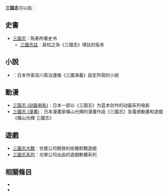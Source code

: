 {{維基文庫|三国志}}

'''三国志'''可以指：

== 史書 ==
* [[三国志|三国志]]：陈寿所著史书
**[[三國志註|三國志註]]：裴松之為《三國志》增註的版本

== 小說 ==
* {{link-ja|三国志 (吉川英治)|三国志 (吉川英治)}}：日本作家吉川英治遵循《三國演義》設定所寫的小說

== 動漫 ==
* [[三国志_(动画电影)|三国志 (动画电影)]]：日本一部以《三国志》为蓝本创作的动画系列电影
* [[三國志_(漫畫)|三國志 (漫畫)]]：日本漫畫家橫山光輝的漫畫作品《三國志》及電視動畫和遊戲《橫山光輝 三國志》

== 遊戲 ==
* [[三國志大戰|三國志大戰]]：世嘉公司開發的街機對戰遊戲
* [[三國志系列|三國志系列]]：光榮公司出品的遊戲軟體系列

== 相關條目 ==
*{{lookfrom|三国志}}
*{{lookfrom|三國志}}

{{disambig|Cat=三字作品消歧义}}